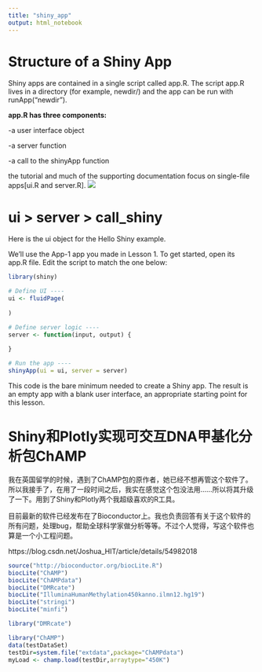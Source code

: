 ```yaml
---
title: "shiny_app"
output: html_notebook
---
```



Structure of a Shiny App
===========
Shiny apps are contained in a single script called app.R. The script app.R lives in a directory (for example, newdir/) and the app can be run with runApp("newdir").

**app.R has three components:**


-a user interface object

-a server function

-a call to the shinyApp function


the tutorial and much of the supporting documentation focus on single-file apps[ui.R and server.R].
![](http://shiny.rstudio.com/tutorial/written-tutorial/lesson1/images/01_hello.png)

ui > server > call_shiny
=================================
Here is the ui object for the Hello Shiny example.

We’ll use the App-1 app you made in Lesson 1. To get started, open its app.R file. Edit the script to match the one below:

```r
library(shiny)

# Define UI ----
ui <- fluidPage(
  
)

# Define server logic ----
server <- function(input, output) {
  
}

# Run the app ----
shinyApp(ui = ui, server = server)
```

This code is the bare minimum needed to create a Shiny app. The result is an empty app with a blank user interface, an appropriate starting point for this lesson.


Shiny和Plotly实现可交互DNA甲基化分析包ChAMP
=====================
我在英国留学的时候，遇到了ChAMP包的原作者，她已经不想再管这个软件了。所以我接手了，在用了一段时间之后，我实在感觉这个包没法用……所以将其升级了一下。用到了Shiny和Plotly两个我超级喜欢的R工具。

目前最新的软件已经发布在了Bioconductor上。我也负责回答有关于这个软件的所有问题，处理bug，帮助全球科学家做分析等等。不过个人觉得，写这个软件也算是一个小工程问题。

https://blog.csdn.net/Joshua_HIT/article/details/54982018


```r
source("http://bioconductor.org/biocLite.R")
biocLite("ChAMP")
biocLite("ChAMPdata")
biocLite("DMRcate")
biocLite("IlluminaHumanMethylation450kanno.ilmn12.hg19")
biocLite("stringi")
biocLite("minfi")
```


```r
library("DMRcate")

library("ChAMP")
data(testDataSet)
testDir=system.file("extdata",package="ChAMPdata")
myLoad <- champ.load(testDir,arraytype="450K")
```



